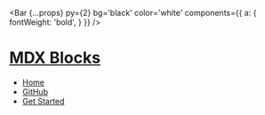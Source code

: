 
  <Bar
    {...props}
    py={2}
    bg='black'
    color='white'
    components={{
      a: {
        fontWeight: 'bold',
      }
    }}
  />

# [MDX Blocks](/)

- [Home](/)
- [GitHub](https://github.com/jxnblk/mdx-blocks)
- [Get Started](/docs 'button')
